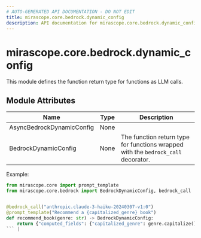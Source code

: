 ```yaml
---
# AUTO-GENERATED API DOCUMENTATION - DO NOT EDIT
title: mirascope.core.bedrock.dynamic_config
description: API documentation for mirascope.core.bedrock.dynamic_config
---
```


# mirascope.core.bedrock.dynamic_config

<ApiType type="Module" />

This module defines the function return type for functions as LLM calls.

## Module Attributes

| Name | Type | Description |
| ---- | ---- | ----------- |
| AsyncBedrockDynamicConfig | None |  |
| BedrockDynamicConfig | None | The function return type for functions wrapped with the `bedrock_call` decorator.

Example:

```python
from mirascope.core import prompt_template
from mirascope.core.bedrock import BedrockDynamicConfig, bedrock_call


@bedrock_call("anthropic.claude-3-haiku-20240307-v1:0")
@prompt_template("Recommend a {capitalized_genre} book")
def recommend_book(genre: str) -> BedrockDynamicConfig:
    return {"computed_fields": {"capitalized_genre": genre.capitalize()}}
``` |


